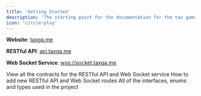 ```yaml
---
title: 'Getting Started'
description: 'The starting point for the documentation for the tax game project.'
icon: 'circle-play'
---
```


**Website**: [taxga.me](https://taxga.me/)

**RESTful API**: [api.taxga.me](https://taxga.me)

**Web Socket Service**: [wss://socket.taxga.me](wss://socket.taxga.me)

<CardGroup cols={2}>
  <Card title="API Contracts" icon="file-lines" href="/university/contracts">
    View all the contracts for the RESTful API and Web Socket service
  </Card>
  <Card title="Backend Guide" icon="folder-tree" href="/university/guide">
    How to add new RESTful API and Web Socket routes
  </Card>
  <Card title="Interfaces, Enums and Types" icon="book" href="/university/interfaces">
    All of the interfaces, enums and types used in the project
  </Card>
</CardGroup>